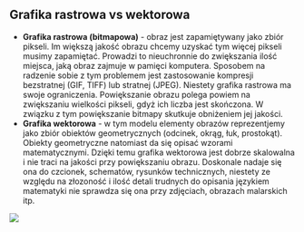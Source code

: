## Grafika rastrowa vs wektorowa

* **Grafika rastrowa (bitmapowa)** - obraz jest zapamiętywany jako zbiór pikseli. Im większą jakość obrazu chcemy uzyskać tym więcej pikseli musimy zapamiętać. Prowadzi to nieuchronnie do zwiększania ilość miejsca, jaką obraz zajmuje w pamięci komputera. Sposobem na radzenie sobie z tym problemem jest zastosowanie kompresji bezstratnej (GIF, TIFF) lub stratnej (JPEG). Niestety grafika rastrowa ma swoje ograniczenia. Powiększanie obrazu polega powiem na zwiększaniu wielkości pikseli, gdyż ich liczba jest skończona. W związku z tym powiększanie bitmapy skutkuje obniżeniem jej jakości.
* **Grafika wektorowa** - w tym modelu elementy obrazów reprezentjemy jako zbiór obiektów geometrycznych (odcinek, okrąg, łuk, prostokąt). Obiekty geometryczne natomiast da się opisać wzorami matematycznymi. Dzięki temu grafika wektorowa jest dobrze skalowalna i nie traci na jakości przy powiększaniu obrazu. Doskonale nadaje się ona do czcionek, schematów, rysunków technicznych, niestety ze względu na złozoność i ilość detali trudnych do opisania językiem matematyki nie sprawdza się ona przy zdjęciach, obrazach malarskich itp.

![](https://i.imgur.com/OcmD5CV.png)
